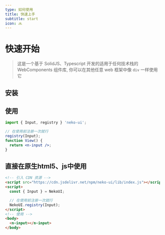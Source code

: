 ```yaml
---
type: 如何使用
title: 快速上手
subtitle: start
icon: 🔜
---
```


# 快速开始

> 这是一个基于 SolidJS、Typescript 开发的适用于任何技术栈的 WebComponents 组件库, 你可以在其他任意 web 框架中像 `div` 一样使用它

## 安装


<NpmTabs npm={npmStr} yarn={yarnStr} pnpm={pnpmStr} />

## 使用

```jsx
import { Input, registry } 'neko-ui';

// 在使用前注册一次就行
registry(Input);
function View() {
  return <n-input />;
}
```

## 直接在原生html5、js中使用

```html
<!-- 引入 CDN 资源 -->
<script src="https://cdn.jsdelivr.net/npm/neko-ui/lib/index.js"></script>
<script>
  const { Input } = NekoUI;

  // 在使用前注册一次就行
  NekoUI.registry(Input);
</script>
<!-- 使用 -->
<body>
  <n-input></n-input>
</body>
```
